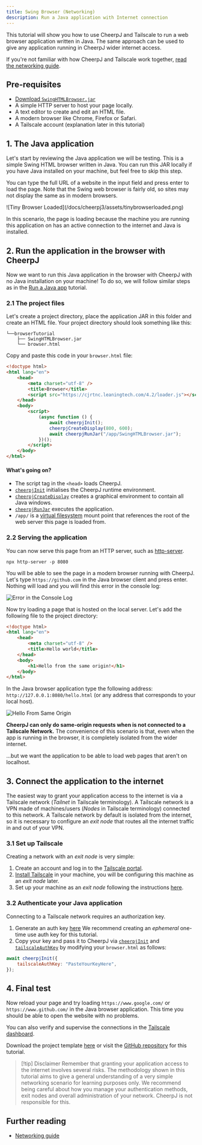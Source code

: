 ```yaml
---
title: Swing Browser (Networking)
description: Run a Java application with Internet connection
---
```


This tutorial will show you how to use CheerpJ and Tailscale to run a web browser application written in Java. The same approach can be used to give any application running in CheerpJ wider internet access.

If you're not familiar with how CheerpJ and Tailscale work together, [read the networking guide][Networking guide].

## Pre-requisites

- [Download `SwingHTMLBrowser.jar`](/docs/cheerpj3/tutorials/SwingHTMLBrowser.jar)
- A simple HTTP server to host your page locally.
- A text editor to create and edit an HTML file.
- A modern browser like Chrome, Firefox or Safari.
- A Tailscale account (explanation later in this tutorial)

## 1. The Java application

Let's start by reviewing the Java application we will be testing. This is a simple Swing HTML browser written in Java. You can run this JAR locally if you have Java installed on your machine, but feel free to skip this step.

You can type the full URL of a website in the input field and press enter to load the page. Note that the Swing web browser is fairly old, so sites may not display the same as in modern browsers.

<div class="w-1/2">
	![Tiny Browser Loaded](/docs/cheerpj3/assets/tinybrowserloaded.png)
</div>

In this scenario, the page is loading because the machine you are running this application on has an active connection to the internet and Java is installed.

## 2. Run the application in the browser with CheerpJ

Now we want to run this Java application in the browser with CheerpJ with no Java installation on your machine! To do so, we will follow similar steps as in the [Run a Java app] tutorial.

### 2.1 The project files

Let's create a project directory, place the application JAR in this folder and create an HTML file. Your project directory should look something like this:

```
└──browserTutorial
    ├── SwingHTMLBrowser.jar
    └── browser.html
```

Copy and paste this code in your `browser.html` file:

```html title="browser.html" {6, 9-15}
<!doctype html>
<html lang="en">
	<head>
		<meta charset="utf-8" />
		<title>Browser</title>
		<script src="https://cjrtnc.leaningtech.com/4.2/loader.js"></script>
	</head>
	<body>
		<script>
			(async function () {
				await cheerpjInit();
				cheerpjCreateDisplay(800, 600);
				await cheerpjRunJar("/app/SwingHTMLBrowser.jar");
			})();
		</script>
	</body>
</html>
```

#### What's going on?

- The script tag in the `<head>` loads CheerpJ.
- [`cheerpjInit`] initialises the CheerpJ runtime environment.
- [`cheerpjCreateDisplay`] creates a graphical environment to contain all Java windows.
- [`cheerpjRunJar`] executes the application.
- `/app/` is a [virtual filesystem] mount point that references the root of the web server this page is loaded from.

### 2.2 Serving the application

You can now serve this page from an HTTP server, such as [http-server](https://npm.im/http-server).

```shell
npx http-server -p 8080
```

You will be able to see the page in a modern browser running with CheerpJ. Let's type `https://github.com` in the Java browser client and press enter. Nothing will load and you will find this error in the console log:

![Error in the Console Log](/docs/cheerpj3/assets/errorconsolelog.png)

Now try loading a page that is hosted on the local server. Let's add the following file to the project directory:

```html title="hello.html"
<!doctype html>
<html lang="en">
	<head>
		<meta charset="utf-8" />
		<title>Hello world</title>
	</head>
	<body>
		<h1>Hello from the same origin!</h1>
	</body>
</html>
```

In the Java browser application type the following address: `http://127.0.0.1:8080/hello.html` (or any address that corresponds to your local host).

![Hello From Same Origin](/docs/cheerpj3/assets/hello_sameorigin.png)

**CheerpJ can only do same-origin requests when is not connected to a Tailscale Network.** The convenience of this scenario is that, even when the app is running in the browser, it is completely isolated from the wider internet.

...but we want the application to be able to load web pages that aren't on localhost.

## 3. Connect the application to the internet

The easiest way to grant your application access to the internet is via a Tailscale network (_Tailnet_ in Tailscale terminology). A Tailscale network is a VPN made of machines/users (_Nodes_ in Tailscale terminology) connected to this network.
A Tailscale network by default is isolated from the internet, so it is necessary to configure an _exit node_ that routes all the internet traffic in and out of your VPN.

### 3.1 Set up Tailscale

Creating a network with an _exit node_ is very simple:

1.  Create an account and log in to the [Tailscale portal](https://login.tailscale.com/).
2.  [Install Tailscale](https://tailscale.com/kb/installation) in your machine, you will be configuring this machine as an _exit node_ later.
3.  Set up your machine as an _exit node_ following the instructions [here](https://tailscale.com/kb/1103/exit-nodes).

### 3.2 Authenticate your Java application

Connecting to a Tailscale network requires an authorization key.

1. Generate an auth key [here](https://login.tailscale.com/admin/settings/keys) We recommend creating an _ephemeral_ one-time use auth key for this tutorial.
2. Copy your key and pass it to CheerpJ via [`cheerpjInit`] and [`tailscaleAuthKey`] by modifying your `browser.html` as follows:

```js
await cheerpjInit({
	tailscaleAuthKey: "PasteYourKeyHere",
});
```

## 4. Final test

Now reload your page and try loading `https://www.google.com/` or `https://www.github.com/` in the Java browser application. This time you should be able to open the website with no problems.

You can also verify and supervise the connections in the [Tailscale dashboard](https://login.tailscale.com/admin/machines).

Download the project template [here](/docs/cheerpj3/tutorials/browserTutorial.zip) or visit the [GitHub repository](https://github.com/leaningtech/cheerpj-meta/tree/main/examples/Swing-Browser) for this tutorial.

> [!tip] Disclaimer
> Remember that granting your application access to the internet involves several risks. The methodology shown in this tutorial aims to give a general understanding of a very simple networking scenario for learning purposes only. We recommend being careful about how you manage your authentication methods, exit nodes and overall administration of your network. CheerpJ is not responsible for this.

## Further reading

- [Networking guide]

  [Networking guide]: /docs/guides/Networking
  [Run a Java app]: /docs/getting-started/Java-app
  [`cheerpjInit`]: /docs/reference/cheerpjInit
  [`cheerpjCreateDisplay`]: /docs/reference/cheerpjCreateDisplay
  [`cheerpjRunJar`]: /docs/reference/cheerpjRunJar
  [virtual filesystem]: /docs/guides/File-System-support
  [`tailscaleAuthKey`]: /docs/reference/cheerpjInit#tailscaleauthkey

